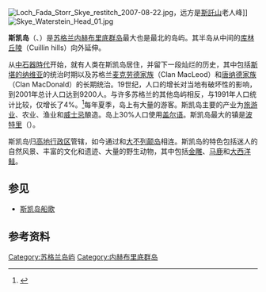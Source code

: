 {{Coord|57.307|N|6.230|W|display=title|region:GB_type:isle}}
{{NoteTA
|G1=Unit
|T=zh-tw:天空島;zh-cn:斯凯岛;
|1=zh-tw:天空島;zh-cn:斯凯岛;
|2=zh-tw:天空;zh-cn:斯凯;
|3=zh-tw:鵰;zh-cn:雕;
}}
{{Infobox Scottish island
| Map = Isle of Skye UK relief location map.jpg
| GridReference = NG452319
| coordinates = {{Coord|57.307|N|6.230|W|display=inline|region:GB-HLD_type:isle}}
| celtic name = An t-Eilean Sgitheanach<ref name=WHM146>[[#Mur66|Murray (1966)]] p. 146.</ref>
| gaelic pronunciation = {{IPA-gd|əɲ tʰʲelan s̪kʲiə.anəx|}}
| norse name = Skíð
| meaning of name = {{tsl|en|Etymology of Skye|}}
| area = {{convert|1656|km2|sqmi}}<ref name=HS173>[[#HS04|Haswell-Smith (2004)]] p. 173.</ref>
| area rank = 第2名<ref>[[#HS04|Haswell-Smith (2004)]] pp. 502–03. Modified to include bridged islands.</ref>
| highest elevation = {{tsl|en|Sgùrr Alasdair|}}<br />{{convert|993|m|ft|0}}<ref name=OS>[http://getamap.ordnancesurvey.co.uk/getamap/frames.htm?mapAction=gaz&gazName=g&gazString=NG4525231950 "Get-a-map"] {{Wayback|url=http://getamap.ordnancesurvey.co.uk/getamap/frames.htm?mapAction=gaz&gazName=g&gazString=NG4525231950 |date=20110605024059 }}. [[Ordnance_Survey|Ordnance Survey]]. Retrieved 30 March 2008.</ref>
| Population = 10,008人<ref name=NRS>{{NRS1C}}</ref>
| population rank = 第4名<ref name=NRS/>
| population density = 6.04 people/km<sup>2</sup><ref name=HS173/><ref name=NRS/>
| main settlement = [[波特里|波特里]]
| island group = 天空島
| local authority = [[高地_(蘇格蘭行政區)|高地]]
| references = <ref>Infobox reference is [[#HS04|Haswell-Smith (2004)]] pp. 173–79 unless otherwise stated.</ref>
}}

[[File:Loch_Fada_Storr_Skye_restitch_2007-08-22.jpg|thumb]]，远方是[[斯託山|斯託山]]老人峰]]
[[Image:Skye_Waterstein_Head_01.jpg|thumb]]

'''斯凯岛'''（'''{{lang-gd|An t-Eilean Sgitheanach}}'''、{{lang-en|'''Isle of Skye'''}}）是[[苏格兰|苏格兰]][[内赫布里底群岛|内赫布里底群岛]]最大也是最北的岛屿。其半岛从中间的[[库林丘陵|库林丘陵]]（Cuillin hills）向外延伸。

从[[中石器時代|中石器時代]]开始，就有人类在斯凯岛居住，并留下一段灿烂的历史，其中包括[[斯堪的纳维亚|斯堪的纳维亚]]的统治时期以及苏格兰[[麦克劳德家族|麦克劳德家族]]（Clan MacLeod）和[[唐纳德家族|唐纳德家族]]（Clan MacDonald）的长期统治。19世纪，人口的增长对当地有破坏性的影响，到2001年总计人口达到9200人。与许多苏格兰的其他岛屿相反，与1991年人口统计比较，仅增长了4%。<ref name="population">{{cite web| url=http://www.scottish-islands-federation.co.uk/population.htm| title=Scotland's Island Populations| publisher=The Scottish Islands Federation| accessdate=2008-12-15| archive-date=2018-09-29| archive-url=https://web.archive.org/web/20180929102737/http://www.scottish-islands-federation.co.uk/population.htm| dead-url=no}}</ref>每年夏季，岛上有大量的游客。斯凯岛主要的产业为[[旅游业|旅游业]]、农业、渔业和[[威士忌|威士忌]]酿造。岛上30%人口使用[[苏格兰盖尔语|盖尔语]]。斯凯岛最大的镇是[[波特里|波特里]]（{{lang|en|Portree}}）。

斯凯岛归[[高地_(苏格兰行政区)|高地行政区]]管辖，如今通过{{tsl|en|Skye Bridge|斯凯桥}}和[[大不列颠岛|大不列颠岛]]相连。斯凯岛的特色包括迷人的自然风景、丰富的文化和遗迹、大量的野生动物，其中包括[[金雕|金雕]]、[[马鹿|马鹿]]和[[大西洋鲑|大西洋鲑]]。

==参见==
*[[斯凯岛船歌|斯凯岛船歌]]

== 参考资料 ==
{{reflist}}

[[Category:苏格兰岛屿|Category:苏格兰岛屿]]
[[Category:内赫布里底群岛|Category:内赫布里底群岛]]